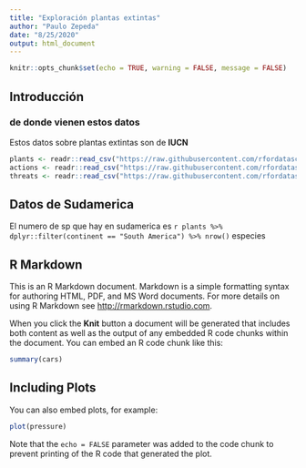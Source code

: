 ```yaml
---
title: "Exploración plantas extintas"
author: "Paulo Zepeda"
date: "8/25/2020"
output: html_document
---
```


```r
knitr::opts_chunk$set(echo = TRUE, warning = FALSE, message = FALSE)
```
## Introducción

### de donde vienen estos datos

Estos datos sobre plantas extintas son de **IUCN** 

```r
plants <- readr::read_csv("https://raw.githubusercontent.com/rfordatascience/tidytuesday/master/data/2020/2020-08-18/plants.csv")
actions <- readr::read_csv("https://raw.githubusercontent.com/rfordatascience/tidytuesday/master/data/2020/2020-08-18/actions.csv")
threats <- readr::read_csv("https://raw.githubusercontent.com/rfordatascience/tidytuesday/master/data/2020/2020-08-18/threats.csv")
```

## Datos de Sudamerica

El numero de sp que hay en sudamerica es `r plants %>% dplyr::filter(continent == "South America") %>% nrow()` especies

## R Markdown

This is an R Markdown document. Markdown is a simple formatting syntax for authoring HTML, PDF, and MS Word documents. For more details on using R Markdown see <http://rmarkdown.rstudio.com>.

When you click the **Knit** button a document will be generated that includes both content as well as the output of any embedded R code chunks within the document. You can embed an R code chunk like this:

```r
summary(cars)
```

## Including Plots

You can also embed plots, for example:

```r
plot(pressure)
```

Note that the `echo = FALSE` parameter was added to the code chunk to prevent printing of the R code that generated the plot.
